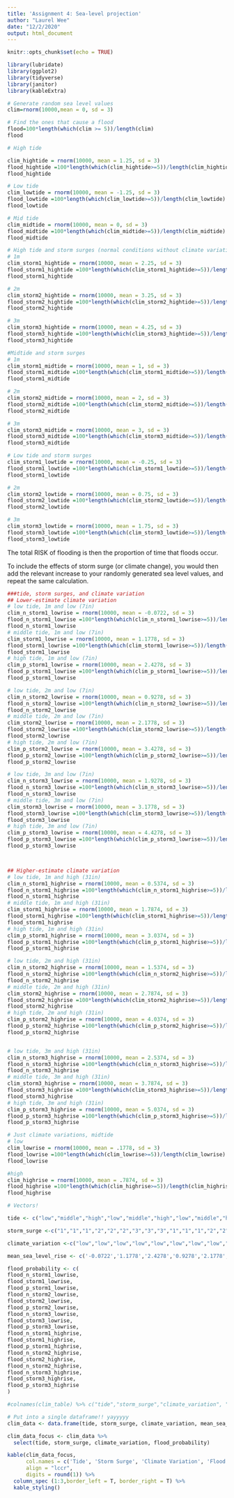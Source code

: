 ```yaml
---
title: 'Assignment 4: Sea-level projection'
author: "Laurel Wee"
date: "12/2/2020"
output: html_document
---
```


```r
knitr::opts_chunk$set(echo = TRUE)
```

```r
library(lubridate)
library(ggplot2)
library(tidyverse)
library(janitor)
library(kableExtra)
```

```r
# Generate random sea level values
clim=rnorm(10000,mean = 0, sd = 3)

# Find the ones that cause a flood
flood=100*length(which(clim >= 5))/length(clim)
flood

# High tide 

clim_hightide = rnorm(10000, mean = 1.25, sd = 3)
flood_hightide =100*length(which(clim_hightide>=5))/length(clim_hightide)
flood_hightide

# Low tide 
clim_lowtide = rnorm(10000, mean = -1.25, sd = 3)
flood_lowtide =100*length(which(clim_lowtide>=5))/length(clim_lowtide)
flood_lowtide

# Mid tide
clim_midtide = rnorm(10000, mean = 0, sd = 3)
flood_midtide =100*length(which(clim_midtide>=5))/length(clim_midtide)
flood_midtide

# High tide and storm surges (normal conditions without climate variation)
# 1m 
clim_storm1_hightide = rnorm(10000, mean = 2.25, sd = 3)
flood_storm1_hightide =100*length(which(clim_storm1_hightide>=5))/length(clim_storm1_hightide)
flood_storm1_hightide

# 2m 
clim_storm2_hightide = rnorm(10000, mean = 3.25, sd = 3)
flood_storm2_hightide =100*length(which(clim_storm2_hightide>=5))/length(clim_storm2_hightide)
flood_storm2_hightide

# 3m
clim_storm3_hightide = rnorm(10000, mean = 4.25, sd = 3)
flood_storm3_hightide =100*length(which(clim_storm3_hightide>=5))/length(clim_storm3_hightide)
flood_storm3_hightide

#Midtide and storm surges
# 1m 
clim_storm1_midtide = rnorm(10000, mean = 1, sd = 3)
flood_storm1_midtide =100*length(which(clim_storm1_midtide>=5))/length(clim_storm1_midtide)
flood_storm1_midtide

# 2m 
clim_storm2_midtide = rnorm(10000, mean = 2, sd = 3)
flood_storm2_midtide =100*length(which(clim_storm2_midtide>=5))/length(clim_storm2_midtide)
flood_storm2_midtide

# 3m
clim_storm3_midtide = rnorm(10000, mean = 3, sd = 3)
flood_storm3_midtide =100*length(which(clim_storm3_midtide>=5))/length(clim_storm3_midtide)
flood_storm3_midtide

# Low tide and storm surges
clim_storm1_lowtide = rnorm(10000, mean = -0.25, sd = 3)
flood_storm1_lowtide =100*length(which(clim_storm1_lowtide>=5))/length(clim_storm1_lowtide)
flood_storm1_lowtide

# 2m 
clim_storm2_lowtide = rnorm(10000, mean = 0.75, sd = 3)
flood_storm2_lowtide =100*length(which(clim_storm2_lowtide>=5))/length(clim_storm2_lowtide)
flood_storm2_lowtide

# 3m
clim_storm3_lowtide = rnorm(10000, mean = 1.75, sd = 3)
flood_storm3_lowtide =100*length(which(clim_storm3_lowtide>=5))/length(clim_storm3_lowtide)
flood_storm3_lowtide
```
The total RISK of flooding is then the proportion of time that floods occur. 

To include the effects of storm surge (or climate change), you would then add the relevant increase to your randomly generated sea level values, and repeat the same calculation.

```r
###tide, storm surges, and climate variation
## Lower-estimate climate variation
# low tide, 1m and low (7in)
clim_n_storm1_lowrise = rnorm(10000, mean = -0.0722, sd = 3)
flood_n_storm1_lowrise =100*length(which(clim_n_storm1_lowrise>=5))/length(clim_n_storm1_lowrise)
flood_n_storm1_lowrise
# middle tide, 1m and low (7in)
clim_storm1_lowrise = rnorm(10000, mean = 1.1778, sd = 3)
flood_storm1_lowrise =100*length(which(clim_storm1_lowrise>=5))/length(clim_storm1_lowrise)
flood_storm1_lowrise
# high tide, 1m and low (7in)
clim_p_storm1_lowrise = rnorm(10000, mean = 2.4278, sd = 3)
flood_p_storm1_lowrise =100*length(which(clim_p_storm1_lowrise>=5))/length(clim_p_storm1_lowrise)
flood_p_storm1_lowrise

# low tide, 2m and low (7in)
clim_n_storm2_lowrise = rnorm(10000, mean = 0.9278, sd = 3)
flood_n_storm2_lowrise =100*length(which(clim_n_storm2_lowrise>=5))/length(clim_n_storm2_lowrise)
flood_n_storm2_lowrise
# middle tide, 2m and low (7in)
clim_storm2_lowrise = rnorm(10000, mean = 2.1778, sd = 3)
flood_storm2_lowrise =100*length(which(clim_storm2_lowrise>=5))/length(clim_storm2_lowrise)
flood_storm2_lowrise
# high tide, 2m and low (7in)
clim_p_storm2_lowrise = rnorm(10000, mean = 3.4278, sd = 3)
flood_p_storm2_lowrise =100*length(which(clim_p_storm2_lowrise>=5))/length(clim_p_storm2_lowrise)
flood_p_storm2_lowrise

# low tide, 3m and low (7in)
clim_n_storm3_lowrise = rnorm(10000, mean = 1.9278, sd = 3)
flood_n_storm3_lowrise =100*length(which(clim_n_storm3_lowrise>=5))/length(clim_n_storm3_lowrise)
flood_n_storm3_lowrise
# middle tide, 3m and low (7in)
clim_storm3_lowrise = rnorm(10000, mean = 3.1778, sd = 3)
flood_storm3_lowrise =100*length(which(clim_storm3_lowrise>=5))/length(clim_storm3_lowrise)
flood_storm3_lowrise
# high tide, 3m and low (7in)
clim_p_storm3_lowrise = rnorm(10000, mean = 4.4278, sd = 3)
flood_p_storm3_lowrise =100*length(which(clim_p_storm3_lowrise>=5))/length(clim_p_storm3_lowrise)
flood_p_storm3_lowrise



## Higher-estimate climate variation
# low tide, 1m and high (31in)
clim_n_storm1_highrise = rnorm(10000, mean = 0.5374, sd = 3)
flood_n_storm1_highrise =100*length(which(clim_n_storm1_highrise>=5))/length(clim_n_storm1_highrise)
flood_n_storm1_highrise
# middle tide, 1m and high (31in)
clim_storm1_highrise = rnorm(10000, mean = 1.7874, sd = 3)
flood_storm1_highrise =100*length(which(clim_storm1_highrise>=5))/length(clim_storm1_highrise)
flood_storm1_highrise
# high tide, 1m and high (31in)
clim_p_storm1_highrise = rnorm(10000, mean = 3.0374, sd = 3)
flood_p_storm1_highrise =100*length(which(clim_p_storm1_highrise>=5))/length(clim_p_storm1_highrise)
flood_p_storm1_highrise

# low tide, 2m and high (31in)
clim_n_storm2_highrise = rnorm(10000, mean = 1.5374, sd = 3)
flood_n_storm2_highrise =100*length(which(clim_n_storm2_highrise>=5))/length(clim_n_storm2_highrise)
flood_n_storm2_highrise
# middle tide, 2m and high (31in)
clim_storm2_highrise = rnorm(10000, mean = 2.7874, sd = 3)
flood_storm2_highrise =100*length(which(clim_storm2_highrise>=5))/length(clim_storm2_highrise)
flood_storm2_highrise
# high tide, 2m and high (31in)
clim_p_storm2_highrise = rnorm(10000, mean = 4.0374, sd = 3)
flood_p_storm2_highrise =100*length(which(clim_p_storm2_highrise>=5))/length(clim_p_storm2_highrise)
flood_p_storm2_highrise


# low tide, 3m and high (31in)
clim_n_storm3_highrise = rnorm(10000, mean = 2.5374, sd = 3)
flood_n_storm3_highrise =100*length(which(clim_n_storm3_highrise>=5))/length(clim_n_storm3_highrise)
flood_n_storm3_highrise
# middle tide, 3m and high (31in)
clim_storm3_highrise = rnorm(10000, mean = 3.7874, sd = 3)
flood_storm3_highrise =100*length(which(clim_storm3_highrise>=5))/length(clim_storm3_highrise)
flood_storm3_highrise
# high tide, 3m and high (31in)
clim_p_storm3_highrise = rnorm(10000, mean = 5.0374, sd = 3)
flood_p_storm3_highrise =100*length(which(clim_p_storm3_highrise>=5))/length(clim_p_storm3_highrise)
flood_p_storm3_highrise

```


```r
# Just climate variations, midtide
# low
clim_lowrise = rnorm(10000, mean = .1778, sd = 3)
flood_lowrise =100*length(which(clim_lowrise>=5))/length(clim_lowrise)
flood_lowrise

#high
clim_highrise = rnorm(10000, mean = .7874, sd = 3)
flood_highrise =100*length(which(clim_highrise>=5))/length(clim_highrise)
flood_highrise
```

```r
# Vectors!

tide <- c("low","middle","high","low","middle","high","low","middle","high","low","middle","high","low","middle","high","low","middle","high")

storm_surge <-c("1","1","1","2","2","2","3","3","3","1","1","1","2","2","2","3","3","3")

climate_variation <-c("low","low","low","low","low","low","low","low","low","high","high","high","high","high","high","high","high","high")

mean_sea_level_rise <- c('-0.0722','1.1778','2.4278','0.9278','2.1778','3.4278','1.9278','3.1778','4.4278','0.5374','1.7874','3.0374','1.5374','2.7874','4.0374','2.5374','3.7874','5.0374')

flood_probability <- c(
flood_n_storm1_lowrise,
flood_storm1_lowrise,
flood_p_storm1_lowrise,
flood_n_storm2_lowrise,
flood_storm2_lowrise,
flood_p_storm2_lowrise,
flood_n_storm3_lowrise,
flood_storm3_lowrise,
flood_p_storm3_lowrise,
flood_n_storm1_highrise,
flood_storm1_highrise,
flood_p_storm1_highrise,
flood_n_storm2_highrise,
flood_storm2_highrise,
flood_n_storm2_highrise,
flood_n_storm3_highrise,
flood_storm3_highrise,
flood_p_storm3_highrise
)

#colnames(clim_table) %>% c("tide","storm_surge","climate_variation", "sea_level","flood_probability")
```




```r
# Put into a single dataframe!! yayyyyy
clim_data <- data.frame(tide, storm_surge, climate_variation, mean_sea_level_rise,  flood_probability)

clim_data_focus <- clim_data %>% 
  select(tide, storm_surge, climate_variation, flood_probability)
```

```r
kable(clim_data_focus,  
      col.names = c('Tide', 'Storm Surge', 'Climate Variation', 'Flood Probability'),
      align = "lccr",
      digits = round(1)) %>% 
  column_spec (1:3,border_left = T, border_right = T) %>% 
  kable_styling()
```



